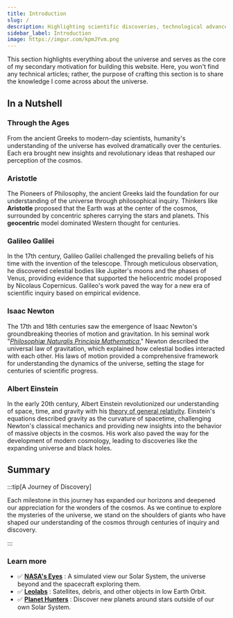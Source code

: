 ```yaml
---
title: Introduction
slug: /
description: Highlighting scientific discoveries, technological advancements, and influential figures in physics, astronomy, and space exploration.
sidebar_label: Introduction
image: https://imgur.com/kpmJYvm.png
---
```





<!-- > _Galactic Gazette_ 🚀 -->

<!-- :::warning[IMPORTANT]

**KEEPING AN OPEN MIND** is **very important** before delving in. My intention is not to disrupt any religious or belief systems, but rather to foster a space where curiosity and understanding can thrive. Every living creatures of any civilization across the universe is Welcome.

::: -->

<!-- ## Overview -->

This section highlights everything about the universe and serves as the core of my secondary motivation for building this website. Here, you won't find any technical articles; rather, the purpose of crafting this section is to share the knowledge I come across about the universe.


## In a Nutshell

### Through the Ages

<!-- From the speculative philosophy of the ancient Greeks to the precise mathematical formulations of modern physics, our understanding of the universe has undergone a remarkable evolution.  -->

From the ancient Greeks to modern-day scientists, humanity's understanding of the universe has evolved dramatically over the centuries. Each era brought new insights and revolutionary ideas that reshaped our perception of the cosmos.

### Aristotle

The Pioneers of Philosophy, the ancient Greeks laid the foundation for our understanding of the universe through philosophical inquiry. Thinkers like **Aristotle** proposed that the Earth was at the center of the cosmos, surrounded by concentric spheres carrying the stars and planets. This **geocentric** model dominated Western thought for centuries.

### Galileo Galilei

In the 17th century, Galileo Galilei challenged the prevailing beliefs of his time with the invention of the telescope. Through meticulous observation, he discovered celestial bodies like Jupiter's moons and the phases of Venus, providing evidence that supported the heliocentric model proposed by Nicolaus Copernicus. Galileo's work paved the way for a new era of scientific inquiry based on empirical evidence.

### Isaac Newton

The 17th and 18th centuries saw the emergence of Isaac Newton's groundbreaking theories of motion and gravitation. In his seminal work "_[Philosophiæ Naturalis Principia Mathematica](../cosmos/legacy/exploring-principia.mdx)_," Newton described the universal law of gravitation, which explained how celestial bodies interacted with each other. His laws of motion provided a comprehensive framework for understanding the dynamics of the universe, setting the stage for centuries of scientific progress.

### Albert Einstein

In the early 20th century, Albert Einstein revolutionized our understanding of space, time, and gravity with his [theory of general relativity](../cosmos/legacy/special-general-relativity.mdx). Einstein's equations described gravity as the curvature of spacetime, challenging Newton's classical mechanics and providing new insights into the behavior of massive objects in the cosmos. His work also paved the way for the development of modern cosmology, leading to discoveries like the expanding universe and black holes.
<!-- ## Conclusion: 

 -->


## Summary

:::tip[A Journey of Discovery]

Each milestone in this journey has expanded our horizons and deepened our appreciation for the wonders of the cosmos. As we continue to explore the mysteries of the universe, we stand on the shoulders of giants who have shaped our understanding of the cosmos through centuries of inquiry and discovery.

:::



### Learn more

- ✅ **[NASA's Eyes](https://eyes.nasa.gov/apps/solar-system/#/home)** : A simulated view our Solar System, the universe beyond and the spacecraft exploring them.
- ✅ **[Leolabs](https://platform.leolabs.space/visualizations/leo)** : Satellites, debris, and other objects in low Earth Orbit.
- ✅ **[Planet Hunters](https://planethunters.org)** : Discover new planets around stars outside of our own Solar System.



<!-- > _"In the beginning God said, the four dimensional divergence of an anti-symmetric 2nd rank tensor equals zero, and there was light."_ -->

